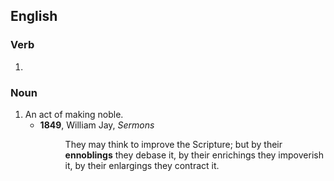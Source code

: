 ==English==

===Verb===
{{head|en|verb form}}

# {{present participle of|en|ennoble|nocat=1}}

===Noun===
{{en-noun}}

# An act of making noble.
#* '''1849''', William Jay, ''Sermons''
#*: They may think to improve the Scripture; but by their '''ennoblings''' they debase it, by their enrichings they impoverish it, by their enlargings they contract it.